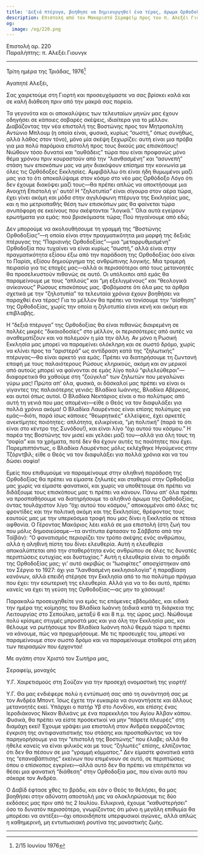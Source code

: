 ```yaml
---
title: 'Δεξιά πτέρυγα, βοήθησε να δημιουργηθεί ένα τέρας, άρωμα Ορθοδοξίας'
description: Επιστολή από τον Μακαριστό Σεραφείμ προς τον π. Αλεξέι Γιουνγκ.
og:
  image: /og/220.png
---
```


<div style={{textAlign:'right', fontFamily:'monospace'}}>Επιστολή αρ. 220</div>
<div style={{textAlign:'left', fontFamily:'monospace'}}>Παραλήπτης: π. Αλεξέι Γιουνγκ</div>

---

Τρίτη ημέρα της Τριάδας, 1976[^1]

Αγαπητέ Αλεξέι,

Σας χαιρετούμε στη Γιορτή και προσευχόμαστε να σας βρίσκει καλά και σε καλή διάθεση πριν από την μακρά σας πορεία.

Τα γεγονότα και οι αποκαλύψεις των τελευταίων μηνών μας έχουν οδηγήσει σε κάποιες σοβαρές σκέψεις, ιδιαίτερα για το μέλλον. Διαβάζοντας την νέα επιστολή της Βοστώνης προς τον Μητροπολίτη Αντώνιο Μπλουμ (η οποία είναι, φυσικά, κυρίως “σωστή,” όπως συνήθως, αλλά λάθος στον τόνο), μόνο μία σκέψη ξεχωρίζει: αυτή είναι μια πρόβα για μια πολύ παρόμοια επιστολή προς τους δικούς μας επισκόπους! Νιώθουν τόσο δυνατοί και “αυθάδεις” τώρα που είναι προφανώς μόνο θέμα χρόνου πριν κουραστούν από την “λανθασμένη” και “ασυνεπή” στάση των επισκόπων μας να μην διακόψουν επίσημα την κοινωνία με όλες τις Ορθόδοξες Εκκλησίες. Αμφιβάλλω ότι είναι ήδη θυμωμένοι μαζί μας για το ότι αποκαλύψαμε στον κόσμο στο νέο μας Ορθόδοξο Λόγο ότι δεν έχουμε διακόψει μαζί τους—θα πρέπει απλώς να αποκτήσουμε μια Ανοιχτή Επιστολή γι' αυτό! Η “ζηλοτυπία” είναι σίγουρα στον αέρα τώρα, έχει γίνει ακόμη και μόδα στην αγγλόφωνη πτέρυγα της Εκκλησίας μας, και η πιο μετριοπαθής θέση των επισκόπων μας θα φαίνεται τώρα ανυπόφορη σε εκείνους που σκέφτονται “λογικά.” Όλα αυτά εγείρουν ερωτήματα για εμάς: πού βρισκόμαστε τώρα; Πού πηγαίνουμε από εδώ;

Δεν μπορούμε να ακολουθήσουμε τη γραμμή της “Βοστώνης Ορθοδοξίας”—η οποία είναι στην πραγματικότητα μια μορφή της δεξιάς πτέρυγας της “Παρισινής Ορθοδοξίας”—μια “μεταρρυθμισμένη” Ορθοδοξία που τυχαίνει να είναι κυρίως “σωστή,” αλλά είναι στην πραγματικότητα εξίσου έξω από την παράδοση της Ορθοδοξίας όσο είναι το Παρίσι, εξίσου δημιούργημα της ανθρώπινης λογικής. Μια τρομερή πειρασία για τις εποχές μας—αλλά οι περισσότεροι από τους μετανοητές θα προσελκυστούν πιθανώς σε αυτό. Οι υπόλοιποι από εμάς θα παραμείνουμε με τους “απλούς” και “μη εξελιγμένους” και “θεολογικά ανίκανους” Ρώσους επισκόπους μας. Φοβόμαστε ότι όλα μας τα άρθρα σχετικά με την “ζηλοτυπία” τα τελευταία χρόνια έχουν βοηθήσει να παραχθεί ένα τέρας! Για το μέλλον θα πρέπει να τονίσουμε την “αίσθηση” της Ορθοδοξίας, χωρίς την οποία η ζηλοτυπία είναι κενή και ακόμη και επιβλαβής.

Η “δεξιά πτέρυγα” της Ορθοδοξίας θα είναι πιθανώς διαιρεμένη σε πολλές μικρές “δικαιοδοσίες” στο μέλλον, οι περισσότερες από αυτές να αναθεματίζουν και να πολεμούν η μία την άλλη. Αν μόνο η Ρωσική Εκκλησία μας μπορεί να παραμείνει ολόκληρη και σε σωστό δρόμο, χωρίς να κλίνει προς τα “αριστερά” ως αντίδραση κατά της “ζηλωτικής” πτέρυγας—θα είναι αρκετό για εμάς. Πρέπει να διατηρήσουμε τη ζωντανή επαφή με τους παλαιότερους Ρώσους κληρικούς, ακόμη και αν μερικοί από αυτούς μπορεί να φαίνονται σε εμάς λίγο πολύ “φιλελεύθεροι”—διαφορετικά θα χαθούμε στη “ζούγκλα” των ζηλωτών που μεγαλώνει γύρω μας! Πρώτα απ' όλα, φυσικά, οι δάσκαλοί μας πρέπει να είναι οι γίγαντες της παλαιότερης γενιάς: Βλαδίκα Ιωάννης, Βλαδίκα Αβέρκιος, και αυτοί όπως αυτοί. Ο Βλαδίκα Νεκτάριος είναι ο πιο πολύτιμος από αυτή τη γενιά που μας απομένει—είθε ο Θεός να τον διαφυλάξει για πολλά χρόνια ακόμα! Ο Βλαδίκα Λαυρέντιος είναι επίσης πολύτιμος για εμάς—διότι, παρά ίσως κάποιες “θεωρητικές” ελλείψεις, έχει αρκετές ανεκτίμητες ποιότητες: απλότητα, ειλικρίνεια, “μη πολιτική” (παρά το ότι είναι στο κέντρο της Συνόδου!), και είναι λίγο “όχι αυτού του κόσμου.” Η παρέα της Βοστώνης τον μισεί και γελάει μαζί του—αλλά για όλη τους τη “σοφία” και τα χρήματα, ποτέ δεν θα έχουν αυτές τις ποιότητες που έχει. Παρεμπιπτόντως, ο Βλαδίκα Λαυρέντιος μόλις εκλέχθηκε Ηγούμενος στην Τζόρντβιλ; είθε ο Θεός να τον διαφυλάξει για πολλά χρόνια και να του δώσει σοφία!

Εμείς που επιθυμούμε να παραμείνουμε στην αληθινή παράδοση της Ορθοδοξίας θα πρέπει να είμαστε ζηλωτές και σταθεροί στην Ορθοδοξία μας χωρίς να είμαστε φανατικοί, και χωρίς να υποθέτουμε ότι πρέπει να διδάξουμε τους επισκόπους μας τι πρέπει να κάνουν. Πάνω απ' όλα πρέπει να προσπαθήσουμε να διατηρήσουμε το αληθινό άρωμα της Ορθοδοξίας, όντας τουλάχιστον λίγο “όχι αυτού του κόσμου,” αποκομμένοι από όλες τις φροντίδες και την πολιτική ακόμη και της Εκκλησίας, θρέφοντας τους εαυτούς μας με την υπερκόσμια τροφή που μας δίνει η Εκκλησία σε τέτοια αφθονία. Ο Γέροντας Μακάριος λέει καλά σε μια επιστολή (στη ζωή του που μόλις δημοσιεύσαμε—τα αντίτυπα έφτασαν το Σάββατο από την Ταϊβάν): “Ο φανατισμός περιορίζει τον τρόπο σκέψης ενός ανθρώπου, αλλά η αληθινή πίστη του δίνει ελευθερία. Αυτή η ελευθερία αποκαλύπτεται από την σταθερότητα ενός ανθρώπου σε όλες τις δυνατές περιπτώσεις ευτυχίας και δυστυχίας.” Αυτή η ελευθερία είναι το σημάδι της Ορθοδοξίας μας; γι' αυτό ακριβώς οι “Ιωσιφίτες” αποσχίστηκαν από τον Σέργιο το 1927: όχι για “λανθασμένη εκκλησιολογία” ή παραβίαση κανόνων, αλλά επειδή στέρησε την Εκκλησία από το πιο πολύτιμο πράγμα που έχει: την εσωτερική της ελευθερία. Αλλά για να το δει αυτό, πρέπει κανείς να έχει τη γεύση της Ορθοδοξίας—ας μην το χάσουμε!

Παρακαλώ προσευχηθείτε για εμάς τις επόμενες εβδομάδες, και ειδικά την ημέρα της κοίμησης του Βλαδίκα Ιωάννη (ειδικά κατά τη διάρκεια της Λειτουργίας στο Σεπούλκο, μεταξύ 6 και 8 π.μ. της ώρας μας). Νιώθουμε πολύ κρίσιμες στιγμές μπροστά μας και για όλη την Εκκλησία μας, και θέλουμε να ρωτήσουμε τον Βλαδίκα Ιωάννη πολύ θερμά τώρα τι πρέπει να κάνουμε, πώς να προχωρήσουμε. Με τις προσευχές του, μπορεί να παραμείνουμε στον σωστό δρόμο και να παραμείνουμε σταθεροί στη μέση των πειρασμών που έρχονται!

Με αγάπη στον Χριστό τον Σωτήρα μας,

Σεραφείμ, μοναχός

Υ.Γ. Χαιρετισμούς στη Σούζαν για την προσεχή ονομαστική της γιορτή!

Υ.Γ. Θα μας ενδιέφερε πολύ η εντύπωσή σας από τη συνάντησή σας με τον Ανδρέα Μποντ. Ίσως έχετε την ευκαιρία να συναντήσετε και άλλους μετανοητές εκεί. Υπάρχει ο πατήρ Υβ στο Λονδίνο, και επίσης ένας Ιεροδιάκονος Νίκαν Βιλκάνς με ένα παρεκκλήσι του Αγίου Άλβαν κάπου. Φυσικά, θα πρέπει να είστε προσεκτικοί να μην “πάρετε πλευρές” στη διαμάχη εκεί! Έχουμε γράψει μια επιστολή στον Ανδρέα εκφράζοντας έγκριση της αντιφανατιστικής του στάσης και προσπαθώντας να τον παρηγορήσουμε για την “επιστολή της Βοστώνης” που έλαβε; αλλά θα ήθελε κανείς να είναι φιλικός και με τους “ζηλωτές” επίσης, ελπίζοντας ότι δεν θα πέσουν σε μια “γραμμή κόμματος.” Δεν είμαστε φανατικά κατά της “επαναβάπτισης” εκείνων που επιμένουν σε αυτό, σε περιπτώσεις όπου ο επίσκοπος εγκρίνει—αλλά αυτό δεν θα πρέπει να επιτρέπεται να θέσει μια φανατική “διάθεση” στην Ορθοδοξία μας, που είναι αυτό που σόκαρε τον Ανδρέα.

Ο Δαβίδ έφτασε χθες το βράδυ, και εάν ο Θεός το θελήσει, θα μας βοηθήσει στην αδύνατη αποστολή μας να ολοκληρώσουμε τις δύο εκδόσεις μας πριν από τις 2 Ιουλίου. Ειλικρινά, έχουμε “καθυστερήσει” όσο το δυνατόν περισσότερο, γνωρίζοντας ότι μόνο η μεγάλη επιθυμία θα μπορέσει να αντέξει—όχι οποιοιδήποτε υπερφυσικοί αγώνες, αλλά απλώς η καθημερινή, μη εντυπωσιακή ρουτίνα της μοναστικής ζωής.

---

[^1]: 2/15 Ιουνίου 1976